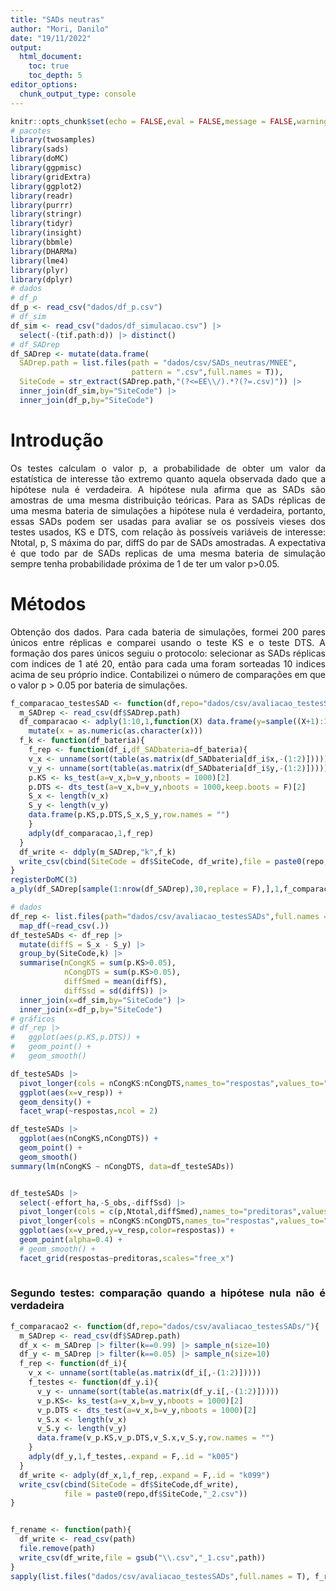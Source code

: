 ```yaml
---
title: "SADs neutras"
author: "Mori, Danilo"
date: "19/11/2022"
output: 
  html_document:
    toc: true
    toc_depth: 5
editor_options: 
  chunk_output_type: console
---
```


<style>
body {
text-align: justify}
</style>

```r
knitr::opts_chunk$set(echo = FALSE,eval = FALSE,message = FALSE,warning = FALSE)
# pacotes
library(twosamples)
library(sads)
library(doMC)
library(ggpmisc)
library(gridExtra)
library(ggplot2)
library(readr)
library(purrr)
library(stringr)
library(tidyr)
library(insight)
library(bbmle)
library(DHARMa)
library(lme4)
library(plyr)
library(dplyr)
# dados
# df_p
df_p <- read_csv("dados/df_p.csv")
# df_sim
df_sim <- read_csv("dados/df_simulacao.csv") |> 
  select(-(tif.path:d)) |> distinct()
# df_SADrep
df_SADrep <- mutate(data.frame(
  SADrep.path = list.files(path = "dados/csv/SADs_neutras/MNEE",
                           pattern = ".csv",full.names = T)),
  SiteCode = str_extract(SADrep.path,"(?<=EE\\/).*?(?=.csv)")) |> 
  inner_join(df_sim,by="SiteCode") |> 
  inner_join(df_p,by="SiteCode")
```

# Introdução

Os testes calculam o valor p, a probabilidade de obter um valor da estatística de interesse tão extremo quanto aquela observada dado que a hipótese nula é verdadeira. A hipótese nula afirma que as SADs são amostras de uma mesma distribuição teóricas. Para as SADs réplicas de uma mesma bateria de simulações a hipótese nula é verdadeira, portanto, essas SADs podem ser usadas para avaliar se os possíveis vieses dos testes usados, KS e DTS, com relação às possíveis variáveis de interesse: Ntotal, p, S máxima do par, diffS do par de SADs amostradas. A expectativa é que todo par de SADs replicas de uma mesma bateria de simulação sempre tenha probabilidade próxima de 1 de ter um valor p>0.05. 

# Métodos

Obtenção dos dados. Para cada bateria de simulações, formei 200 pares únicos entre réplicas e comparei usando o teste KS e o teste DTS. A formação dos pares únicos seguiu o protocolo: selecionar as SADs réplicas com indices de 1 até 20, então para cada uma foram sorteadas 10 indices acima de seu próprio indice. Contabilizei o número de comparações em que o valor p > 0.05 por bateria de simulações.



```r
f_comparacao_testesSAD <- function(df,repo="dados/csv/avaliacao_testesSADs/"){
  m_SADrep <- read_csv(df$SADrep.path)
  df_comparacao <- adply(1:10,1,function(X) data.frame(y=sample((X+1):100,size = 10,replace = F)),.expand = F,.id="x") |> 
    mutate(x = as.numeric(as.character(x)))
  f_k <- function(df_bateria){
    f_rep <- function(df_i,df_SADbateria=df_bateria){
    v_x <- unname(sort(table(as.matrix(df_SADbateria[df_i$x,-(1:2)]))))
    v_y <- unname(sort(table(as.matrix(df_SADbateria[df_i$y,-(1:2)]))))
    p.KS <- ks_test(a=v_x,b=v_y,nboots = 1000)[2]
    p.DTS <- dts_test(a=v_x,b=v_y,nboots = 1000,keep.boots = F)[2]
    S_x <- length(v_x)
    S_y <- length(v_y)
    data.frame(p.KS,p.DTS,S_x,S_y,row.names = "")
    }
    adply(df_comparacao,1,f_rep)
  }
  df_write <- ddply(m_SADrep,"k",f_k)
  write_csv(cbind(SiteCode = df$SiteCode, df_write),file = paste0(repo,df$SiteCode,"_1.csv"))
}
registerDoMC(3)
a_ply(df_SADrep[sample(1:nrow(df_SADrep),30,replace = F),],1,f_comparacao_testesSAD,.parallel = TRUE)
```

```r
# dados
df_rep <- list.files(path="dados/csv/avaliacao_testesSADs",full.names = T) |> 
  map_df(~read_csv(.))
df_testeSADs <- df_rep |> 
  mutate(diffS = S_x - S_y) |> 
  group_by(SiteCode,k) |> 
  summarise(nCongKS = sum(p.KS>0.05),
            nCongDTS = sum(p.KS>0.05),
            diffSmed = mean(diffS),
            diffSsd = sd(diffS)) |> 
  inner_join(x=df_sim,by="SiteCode") |> 
  inner_join(x=df_p,by="SiteCode")
# gráficos
# df_rep |> 
#   ggplot(aes(p.KS,p.DTS)) +
#   geom_point() +
#   geom_smooth()

df_testeSADs |> 
  pivot_longer(cols = nCongKS:nCongDTS,names_to="respostas",values_to="v_resp") |> 
  ggplot(aes(x=v_resp)) +
  geom_density() +
  facet_wrap(~respostas,ncol = 2)

df_testeSADs |> 
  ggplot(aes(nCongKS,nCongDTS)) +
  geom_point() +
  geom_smooth()
summary(lm(nCongKS ~ nCongDTS, data=df_testeSADs))


df_testeSADs |> 
  select(-effort_ha,-S_obs,-diffSsd) |> 
  pivot_longer(cols = c(p,Ntotal,diffSmed),names_to="preditoras",values_to="v_pred") |>
  pivot_longer(cols = nCongKS:nCongDTS,names_to="respostas",values_to="v_resp") |> 
  ggplot(aes(x=v_pred,y=v_resp,color=respostas)) +
  geom_point(alpha=0.4) +
  # geom_smooth() +
  facet_grid(respostas~preditoras,scales="free_x")
  
```

### Segundo testes: comparação quando a hipótese nula não é verdadeira

```r
f_comparacao2 <- function(df,repo="dados/csv/avaliacao_testesSADs/"){
  m_SADrep <- read_csv(df$SADrep.path)
  df_x <- m_SADrep |> filter(k==0.99) |> sample_n(size=10)
  df_y <- m_SADrep |> filter(k==0.05) |> sample_n(size=10)
  f_rep <- function(df_i){
    v_x <- unname(sort(table(as.matrix(df_i[,-(1:2)]))))
    f_testes <- function(df_y.i){
      v_y <- unname(sort(table(as.matrix(df_y.i[,-(1:2)]))))
      v_p.KS<- ks_test(a=v_x,b=v_y,nboots = 1000)[2]
      v_p.DTS <- dts_test(a=v_x,b=v_y,nboots = 1000)[2]
      v_S.x <- length(v_x)
      v_S.y <- length(v_y)
      data.frame(v_p.KS,v_p.DTS,v_S.x,v_S.y,row.names = "")
    }
    adply(df_y,1,f_testes,.expand = F,.id = "k005")
  }
  df_write <- adply(df_x,1,f_rep,.expand = F,.id = "k099")
  write_csv(cbind(SiteCode = df$SiteCode,df_write),
            file = paste0(repo,df$SiteCode,"_2.csv"))
}


f_rename <- function(path){
  df_write <- read_csv(path)
  file.remove(path)
  write_csv(df_write,file = gsub("\\.csv","_1.csv",path))
}
sapply(list.files("dados/csv/avaliacao_testesSADs",full.names = T), f_rename)
```

